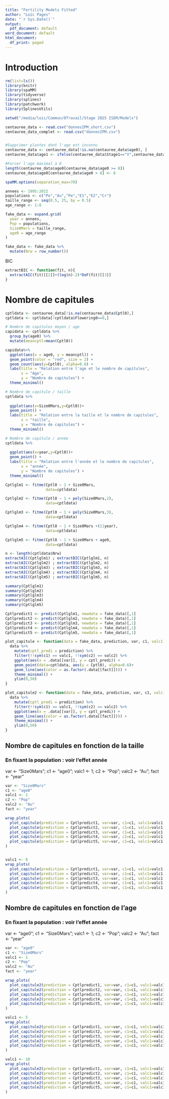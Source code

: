 ```yaml
---
title: "Fertility Models Fitted"
author: "Loïc Pages"
date: "`r Sys.Date()`"
output:
  pdf_document: default
word_document: default
html_document:
  df_print: paged
---
```

  
# Introduction
  
```r
rm(list=ls())
library(knitr)
library(spaMM)
library(tidyverse)
library(splines)
library(patchwork)
library(SplinesUtils)

setwd("/media/loic/Commun/0Travail/Stage 2025 ISEM/Models")

centauree_data <- read.csv("donnesIPM_short.csv")
centauree_data_complet <- read.csv("donnesIPM.csv")


#Supprimer plantes dont l'age est inconnu
centauree_data <- centauree_data[!is.na(centauree_data$age0), ]
centauree_data$age1 <- ifelse(centauree_data$Stage1=="V",centauree_data$age0+1,NA)

#Forcer l'age maximal à 8
length(centauree_data$age0[centauree_data$age0 >= 8])
centauree_data$age0[centauree_data$age0 > 8] <- 8

spaMM.options(separation_max=70)
```


```r
annees <- 1995:2022
populations <- c("Po","Au","Pe","E1","E2","Cr")
taille_range <- seq(0.5, 25, by = 0.5) 
age_range <- 1:8

fake_data <- expand.grid(
  year = annees,
  Pop = populations,
  Size0Mars = taille_range,
  age0 = age_range
)

fake_data <- fake_data %>% 
  mutate(Nrw = row_number())
```

BIC
```r
extractBIC <- function(fit, n){
  extractAIC(fit)[[2]]+(log(n)-2)*DoF(fit)[[3]]
}
```


# Nombre de capitules

```r
cptldata <- centauree_data[!is.na(centauree_data$Cptl0),]
cptldata <- cptldata[!cptldata$Flowering0==0,]
```

```r
# Nombre de capitules moyen / age
capidata <- cptldata %>% 
  group_by(age0) %>% 
  mutate(meancptl=mean(Cptl0)) 

capidata%>% 
  ggplot(aes(x = age0, y = meancptl)) +
  geom_point(color = "red", size = 2) +
  geom_count(aes(y=Cptl0), alpha=0.6) +
  labs(title = "Relation entre l'age et le nombre de capitules",
       x = "Age",
       y = "Nombre de capitules") +
  theme_minimal()

# Nombre de capitule / taille 
cptldata %>% 
  
  ggplot(aes(x=Size0Mars,y=Cptl0))+
  geom_point() +
  labs(title = "Relation entre la taille et le nombre de capitules",
       x = "taille",
       y = "Nombre de capitules") +
  theme_minimal()

# Nombre de capitule / année 
cptldata %>% 
  
  ggplot(aes(x=year,y=Cptl0))+
  geom_point() +
  labs(title = "Relation entre l'année et le nombre de capitules",
       x = "année",
       y = "Nombre de capitules") +
  theme_minimal()
```

```r
Cptlglm1 <- fitme(Cptl0 ~ 1 + Size0Mars, 
                  data=cptldata)

Cptlglm2 <- fitme(Cptl0 ~ 1 + poly(Size0Mars,2), 
                  data=cptldata)

Cptlglm3 <- fitme(Cptl0 ~ 1 + poly(Size0Mars,3), 
                  data=cptldata)

Cptlglm4 <- fitme(Cptl0 ~ 1 + Size0Mars +(1|year), 
                  data=cptldata)

Cptlglm5 <- fitme(Cptl0 ~ 1 + Size0Mars + age0, 
                  data=cptldata)
```

```r
n <- length(cptldata$Nrw)
extractAIC(Cptlglm1) ; extractBIC(Cptlglm1, n)
extractAIC(Cptlglm2) ; extractBIC(Cptlglm2, n)
extractAIC(Cptlglm3) ; extractBIC(Cptlglm3, n)
extractAIC(Cptlglm4) ; extractBIC(Cptlglm4, n)
extractAIC(Cptlglm5) ; extractBIC(Cptlglm5, n)
```

```r
summary(Cptlglm1)
summary(Cptlglm2)
summary(Cptlglm3)
summary(Cptlglm4)
summary(Cptlglm5)
```

```r
Cptlpredict1 <- predict(Cptlglm1, newdata = fake_data)[,1]
Cptlpredict2 <- predict(Cptlglm2, newdata = fake_data)[,1]
Cptlpredict3 <- predict(Cptlglm3, newdata = fake_data)[,1]
Cptlpredict4 <- predict(Cptlglm4, newdata = fake_data)[,1]
Cptlpredict5 <- predict(Cptlglm5, newdata = fake_data)[,1]
```


```r
plot_capitule <- function(data = fake_data, prediction, var, c1, valc1 = 1, c2, valc2 = "Au", fact) {
  data %>%
    mutate(cptl_predi = prediction) %>%
    filter(!!sym(c1) == valc1, !!sym(c2) == valc2) %>%
    ggplot(aes(x = .data[[var]], y = cptl_predi)) +
    geom_point(data=cptldata, aes(y = Cptl0), alpha=0.6)+
    geom_line(aes(color = as.factor(.data[[fact]]))) +
    theme_minimal() +
    ylim(0,50)
}

plot_capitule2 <- function(data = fake_data, prediction, var, c1, valc1 = 1, c2, valc2 = "Au", fact) {
  data %>%
    mutate(cptl_predi = prediction) %>%
    filter(!!sym(c1) == valc1, !!sym(c2) == valc2) %>%
    ggplot(aes(x = .data[[var]], y = cptl_predi)) +
    geom_line(aes(color = as.factor(.data[[fact]]))) +
    theme_minimal() +
    ylim(0,50)
}
```


## Nombre de capitules en fonction de la taille

### En fixant la population : voir l'effet année
var <- "Size0Mars";
c1 <- "age0";
valc1 <- 1;
c2 <- "Pop";
valc2 <- "Au";
fact <- "year"
```r
var <- "Size0Mars"
c1 <- "age0"
valc1 <- 1
c2 <- "Pop"
valc2 <- "Au"
fact <- "year"

wrap_plots(
  plot_capitule(prediction = Cptlpredict1, var=var, c1=c1, valc1=valc1, c2=c2, valc2=valc2, fact=fact),
  plot_capitule(prediction = Cptlpredict2, var=var, c1=c1, valc1=valc1, c2=c2, valc2=valc2, fact=fact),
  plot_capitule(prediction = Cptlpredict3, var=var, c1=c1, valc1=valc1, c2=c2, valc2=valc2, fact=fact),
  plot_capitule(prediction = Cptlpredict4, var=var, c1=c1, valc1=valc1, c2=c2, valc2=valc2, fact=fact),
  plot_capitule(prediction = Cptlpredict5, var=var, c1=c1, valc1=valc1, c2=c2, valc2=valc2, fact=fact)
)


valc1 <- 8
wrap_plots(
  plot_capitule(prediction = Cptlpredict1, var=var, c1=c1, valc1=valc1, c2=c2, valc2=valc2, fact=fact),
  plot_capitule(prediction = Cptlpredict2, var=var, c1=c1, valc1=valc1, c2=c2, valc2=valc2, fact=fact),
  plot_capitule(prediction = Cptlpredict3, var=var, c1=c1, valc1=valc1, c2=c2, valc2=valc2, fact=fact),
  plot_capitule(prediction = Cptlpredict4, var=var, c1=c1, valc1=valc1, c2=c2, valc2=valc2, fact=fact),
  plot_capitule(prediction = Cptlpredict5, var=var, c1=c1, valc1=valc1, c2=c2, valc2=valc2, fact=fact)
)
```

## Nombre de capitules en fonction de l'age

### En fixant la population : voir l'effet année
var <- "age0";
c1 <- "Size0Mars";
valc1 <- 1;
c2 <- "Pop";
valc2 <- "Au";
fact <- "year"
```r
var <- "age0"
c1 <- "Size0Mars"
valc1 <- 1
c2 <- "Pop"
valc2 <- "Au"
fact <- "year"

wrap_plots(
  plot_capitule2(prediction = Cptlpredict1, var=var, c1=c1, valc1=valc1, c2=c2, valc2=valc2, fact=fact),
  plot_capitule2(prediction = Cptlpredict2, var=var, c1=c1, valc1=valc1, c2=c2, valc2=valc2, fact=fact),
  plot_capitule2(prediction = Cptlpredict3, var=var, c1=c1, valc1=valc1, c2=c2, valc2=valc2, fact=fact),
  plot_capitule2(prediction = Cptlpredict4, var=var, c1=c1, valc1=valc1, c2=c2, valc2=valc2, fact=fact),
  plot_capitule2(prediction = Cptlpredict5, var=var, c1=c1, valc1=valc1, c2=c2, valc2=valc2, fact=fact)
)

valc1 <- 5
wrap_plots(
  plot_capitule2(prediction = Cptlpredict1, var=var, c1=c1, valc1=valc1, c2=c2, valc2=valc2, fact=fact),
  plot_capitule2(prediction = Cptlpredict2, var=var, c1=c1, valc1=valc1, c2=c2, valc2=valc2, fact=fact),
  plot_capitule2(prediction = Cptlpredict3, var=var, c1=c1, valc1=valc1, c2=c2, valc2=valc2, fact=fact),
  plot_capitule2(prediction = Cptlpredict4, var=var, c1=c1, valc1=valc1, c2=c2, valc2=valc2, fact=fact),
  plot_capitule2(prediction = Cptlpredict5, var=var, c1=c1, valc1=valc1, c2=c2, valc2=valc2, fact=fact)
)

valc1 <- 10
wrap_plots(
  plot_capitule2(prediction = Cptlpredict1, var=var, c1=c1, valc1=valc1, c2=c2, valc2=valc2, fact=fact),
  plot_capitule2(prediction = Cptlpredict2, var=var, c1=c1, valc1=valc1, c2=c2, valc2=valc2, fact=fact),
  plot_capitule2(prediction = Cptlpredict3, var=var, c1=c1, valc1=valc1, c2=c2, valc2=valc2, fact=fact),
  plot_capitule2(prediction = Cptlpredict4, var=var, c1=c1, valc1=valc1, c2=c2, valc2=valc2, fact=fact),
  plot_capitule2(prediction = Cptlpredict5, var=var, c1=c1, valc1=valc1, c2=c2, valc2=valc2, fact=fact)
)
```